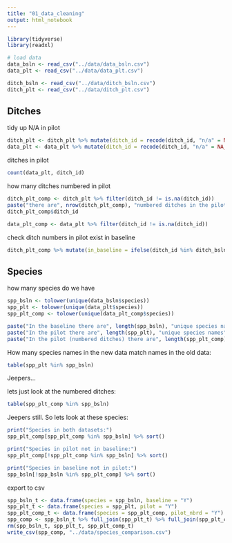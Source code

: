 ```yaml
---
title: "01_data_cleaning"
output: html_notebook
---
```



```r
library(tidyverse)
library(readxl)
```



```r
# load data
data_bsln <- read_csv("../data/data_bsln.csv")
data_plt <- read_csv("../data/data_plt.csv")

ditch_bsln <- read_csv("../data/ditch_bsln.csv")
ditch_plt <- read_csv("../data/ditch_plt.csv")
```

## Ditches

tidy up N/A in pilot
```r
ditch_plt <- ditch_plt %>% mutate(ditch_id = recode(ditch_id, "n/a" = NA_character_))
data_plt <- data_plt %>% mutate(ditch_id = recode(ditch_id, "n/a" = NA_character_))
```

ditches in pilot
```r
count(data_plt, ditch_id)
```


how many ditches numbered in pilot
```r
ditch_plt_comp <- ditch_plt %>% filter(ditch_id != is.na(ditch_id))
paste("there are", nrow(ditch_plt_comp), "numbered ditches in the pilot data")
ditch_plt_comp$ditch_id
```

```r
data_plt_comp <- data_plt %>% filter(ditch_id != is.na(ditch_id))
```


check ditch numbers in pilot exist in baseline
```r
ditch_plt_comp %>% mutate(in_baseline = ifelse(ditch_id %in% ditch_bsln$ditch_id, "1", "0")) %>% count(in_baseline)
```

## Species

how many species do we have

```r
spp_bsln <- tolower(unique(data_bsln$species))
spp_plt <- tolower(unique(data_plt$species))
spp_plt_comp <- tolower(unique(data_plt_comp$species))

paste("In the baseline there are", length(spp_bsln), "unique species names")
paste("In the pilot there are", length(spp_plt), "unique species names")
paste("In the pilot (numbered ditches) there are", length(spp_plt_comp), "unique species names")
```


How many species names in the new data match names in the old data:

```r
table(spp_plt %in% spp_bsln)
```
Jeepers...

lets just look at the numbered ditches: 
```r
table(spp_plt_comp %in% spp_bsln)
```

Jeepers still.  So lets look at these species:

```r
print("Species in both datasets:")
spp_plt_comp[spp_plt_comp %in% spp_bsln] %>% sort()
```

```r
print("Species in pilot not in baseline:")
spp_plt_comp[!spp_plt_comp %in% spp_bsln] %>% sort()
```

```r
print("Species in baseline not in pilot:")
spp_bsln[!spp_bsln %in% spp_plt_comp] %>% sort()
```

export to csv
```r
spp_bsln_t <- data.frame(species = spp_bsln, baseline = "Y")
spp_plt_t <- data.frame(species = spp_plt, pilot = "Y")
spp_plt_comp_t <- data.frame(species = spp_plt_comp, pilot_nbrd = "Y")
spp_comp <- spp_bsln_t %>% full_join(spp_plt_t) %>% full_join(spp_plt_comp_t) %>% arrange(species)
rm(spp_bsln_t, spp_plt_t, spp_plt_comp_t)
write_csv(spp_comp, "../data/species_comparison.csv")
```










